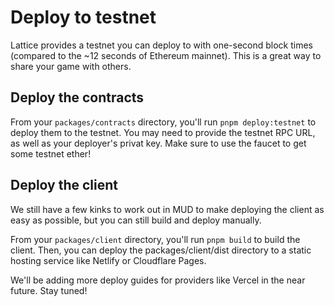# Deploy to testnet

Lattice provides a testnet you can deploy to with one-second block times (compared to the ~12 seconds of Ethereum mainnet). This is a great way to share your game with others.

## Deploy the contracts

From your `packages/contracts` directory, you'll run `pnpm deploy:testnet` to deploy them to the testnet. You may need to provide the testnet RPC URL, as well as your deployer's privat key. Make sure to use the faucet to get some testnet ether!

## Deploy the client

We still have a few kinks to work out in MUD to make deploying the client as easy as possible, but you can still build and deploy manually.

From your `packages/client` directory, you'll run `pnpm build` to build the client. Then, you can deploy the packages/client/dist directory to a static hosting service like Netlify or Cloudflare Pages.

We'll be adding more deploy guides for providers like Vercel in the near future. Stay tuned!
